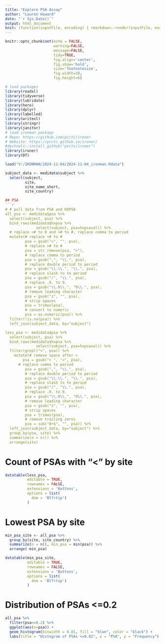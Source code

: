 ```yaml
---
title: "Explore PSA Assay"
author: "Lauren Howard"
date: "`r Sys.Date()`"
output: html_document
knit: (function(inputFile, encoding) { rmarkdown::render(inputFile, encoding = encoding, output_file = paste0("../Results/IRONMAN PSA exploration.html")) })
---
```


<!-- # Set defaults -->
```r
knitr::opts_chunk$set(echo = FALSE, 
                      warning=FALSE, 
                      message=FALSE, 
                      tidy=TRUE,
                      fig.align='center',
                      fig.show='hold',
                      size='footnotesize',
                      fig.width=10,
                      fig.height=6)
```


<!-- # Load Packages -->

```r
# load packages
library(readxl)
library(tidyverse)
library(lubridate)
library(here)
library(dplyr)
library(labelled)
library(writexl)
library(stringr)
library(janitor)
# load ironman package
# Repo: https://github.com/pcctc/ironer
# Website: https://pcctc.github.io/ironer/
#devtools::install_github("pcctc/ironer")
library(ironer)
library(DT)

```


<!-- # Read data -->

```r
load("V:/IRONMAN/2024-11-04/2024-11-04_ironman.Rdata")

```

<!-- # Site -->

```r
subject_data <- medidata$subject %>%
  select(subject, 
         site, 
         site_name_short,
         site_country)
```


<!-- # PSA data -->

```r
## PSA
```r
# # pull data from PSA and HXPSA
all_psa <- medidata$psa %>%
  select(subject, psa) %>%
  bind_rows(medidata$hxpsa %>%
              select(subject, psa=hxpsaval)) %>%
  # replace <# to 0 and ># to #, replace comma to period
  mutate(# replace <# to #
         psa = gsub("<", "", psa),
         # replace ># to #
         psa = str_remove(psa, ">"),
         # replace comma to period
         psa = gsub(",", "\\.", psa),
         # replace double period to period
         psa = gsub("\\.\\.", "\\.", psa),
         # replace slash to to period
         psa = gsub("/", "\\.", psa),
         # replace .0. to 0.
         psa = gsub("\\.0\\.", "0\\.", psa),
         # remove leading character
         psa = gsub("z", "", psa),
         # strip spaces
         psa = trimws(psa),
         # convert to numeric
         psa = as.numeric(psa)) %>%
  filter(!is.na(psa)) %>% 
  left_join(subject_data, by="subject")

less_psa <- medidata$psa %>%
  select(subject, psa) %>%
  bind_rows(medidata$hxpsa %>%
              select(subject, psa=hxpsaval)) %>%
  filter(grepl("<", psa)) %>% 
    mutate(# remove space after <
        psa = gsub("< ", "<", psa),
      # replace comma to period
         psa = gsub(",", "\\.", psa),
         # replace double period to period
         psa = gsub("\\.\\.", "\\.", psa),
         # replace slash to to period
         psa = gsub("/", "\\.", psa),
         # replace .0. to 0.
         psa = gsub("\\.0\\.", "0\\.", psa),
         # remove leading character
         psa = gsub("z", "", psa),
         # strip spaces
         psa = trimws(psa),
         # remove trailing zeros
         psa = sub("0+$", "", psa)) %>% 
  left_join(subject_data, by="subject") %>% 
  group_by(psa, site) %>% 
  summarize(n = n()) %>% 
  arrange(site)

```

# Count of PSAs with "<" by site
```r

datatable(less_psa, 
          editable = TRUE,
          rownames = FALSE,
          extensions = 'Buttons',
          options = list(
            dom = 'Blfrtip')
          )
```


# Lowest PSA by site
```r
min_psa_site <- all_psa %>% 
  group_by(site, site_country) %>% 
  summarize(n = n(), min_psa = min(psa)) %>% 
  arrange(-min_psa)

datatable(min_psa_site, 
          editable = TRUE,
          rownames = FALSE,
          extensions = 'Buttons',
          options = list(
            dom = 'Blfrtip')
          )

```

# Distribution of PSAs <=0.2
```r
all_psa %>% 
  filter(psa<=0.2) %>% 
  ggplot(aes(x=psa)) +
  geom_histogram(binwidth = 0.01, fill = "blue", color = "black") +
  labs(title = "Histogram of PSAs <=0.02", x = "PSA", y = "Frequency")

```

